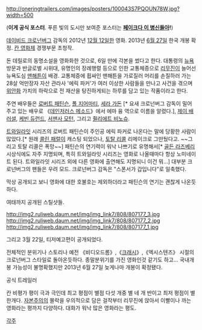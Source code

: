 http://oneringtrailers.com/images/posters/100043S7PQOUN78W.jpg?width=500

('''이게 공식 포스터'''. 푸른 빛의 도시만 보여준 포스터는 '''[[페이크다 이 병신들아]]!''')

[[데이비드 크로넌버그]] 감독의 2012년 [[12월 12일]]한 영화. 2013년 [[6월 27일]] 한국 개봉 확정. [[칸 영화제]] 경쟁부문 초청작.

돈 데릴로의 동명소설을 영화화한 것으로, 6일 만에 각본을 썼다고 한다. 대통령의 [[뉴욕]] 방문과 반글로벌 시위대, 유명인의 장례행렬 등으로 인한 교통체증으로 [[리무진]]이 늘어선 뉴욕도심 [[맨해튼]]이 배경. 교통체증에 휩싸인 맨해튼을 가로질러 머리를 손질하러 가는 28살 억만장자 자산 관라사 '에릭 파커'가 여러 이상한 사람들을 만나고 사건을 겪으며 [[위안화]] 가치의 하락으로 전 재산을 탕진하게되는 하루를 담고 있는 작품이라고 한다.

주연 배우들은 [[로버트 패틴슨]], [[폴 지어마티]], [[세라 가돈]] [* 요새 크로넌버그 감독이 밀어주고 있는 배우로 《[[데인저러스 메소드]]》에서 에마 융 역으로 이름을 알렸다.], [[제이 배러셜]], [[케빈 듀런드]], [[서맨사 모턴]], 그리고 [[쥘리에트 비노슈]].

[[트와일라잇]] 시리즈의 로버트 패틴슨이 주인공 에릭 파커로 나온다는 말에 당황한 사람이 많았다.[* 원래 [[콜린 패럴]]이 캐스팅 되었으나, [[토탈 리콜]] 리메이크로 그만뒀다고. ~~그리고 토탈 리콜은 폭망~~] 패틴슨의 연기력이 워낙 나쁘기로 유명해서[* [[골든 라즈베리]] 시상식에도 자주 지명되며, 특히 트와일라잇 시리즈는 영화로 나올때마다 항상 노미네이트 된다. 트와일라잇 시리즈 외에 다른 영화에 출연해도 지명되니 이건 뭐...] 대부분 크로넌버그의 팬들은 우려 모드. 크로넌버그 감독은 "스폰서가 갑입니다"로 일축했다.

막상 공개되고 보니 영화에 대한 호불호는 제외하더라고 패틴슨의 연기는 괜찮게 나온듯 하다.

여태까지 공개된 스틸샷들.

http://img2.ruliweb.daum.net/img/img_link7/808/807177_3.jpg
http://img2.ruliweb.daum.net/img/img_link7/808/807177_2.jpg
http://img2.ruliweb.daum.net/img/img_link7/808/807177_1.jpg

그리고 3월 22일, 티저예고편이 공개되었다.

{{{#!html
<iframe width="640" height="360" src="http://www.youtube.com/embed/VYgUGuBWdtw" frameborder="0" allowfullscreen></iframe>}}}

전체적인 분위기나 스토리나 예전 《비디오드롬》,《[[크래시]]》,《엑시스텐즈》 시절의 크로넌버그 스타일로 돌아온듯하다. 종말분위기를 가진 영화인것 같기도 하고... 국내개봉 가능성이 불명확했지만 2013년 6월 27일 늦게나마 개봉이 확정됐다.

공식 트레일러

{{{#!html
<iframe width="640" height="360" src="//www.youtube.com/embed/lOgqXSlO4Zw" frameborder="0" allowfullscreen></iframe>
}}}

칸 비평가 평이 극과 극인데 최고 평점이 별점 다섯 개중 별 네 개 반이고 최저 평점이 별 한개다. [[자본주의]]의 몰락을 우의적으로 담은 걸작부터 리무진에 앉아서 이빨이나 까는 영화라는 평까지 다양하다. 대화가 워낙 많은 영화라는 평도.

[[각주]]

